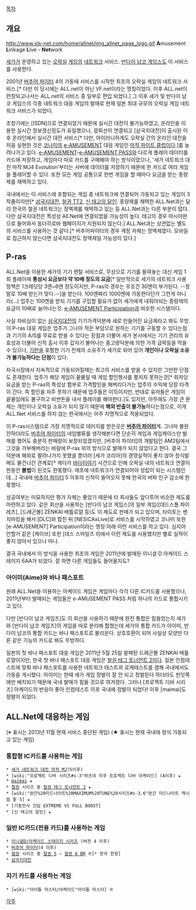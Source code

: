 [[목차]]
== 개요 ==
http://www.sls-net.com/home/allnet/img_allnet_page_logo.gif
'''A'''musement '''L'''inkage '''L'''ive - '''Net'''work

[[세가]]가 운영하고 있는 [[오락실]] [[게임]]의 [[네트워크]] 서비스. [[반다이 남코 게임스]]도 이 서비스를 사용한다.

2001년 [[버추어 파이터]] 4의 가동때 서비스를 시작한 최초의 오락실 게임의 네트워크 서비스.[* 다만 이 당시에는 ALL.net이 아닌 VF.net이라는 명칭이었다. 이후 ALL.net이 런칭되고나서는 ALL.net의 서비스 중 일부로 편입 되었다.] 그 이후 세가 및 반다이 남코 게임스의 각종 네트워크 대응 게임의 발매로 현재 일본 최대 규모의 오락실 게임 네트워크 서비스가 되었다.

초창기에는 [ISDN]으로 연결되었기 때문에 실시간 대전이 불가능하였고, 온라인을 이용한 실시간 정보갱신정도가 유일했으나, 광회선이 연결되고 [삼국지대전]이 출시된 이후 온라인에서 실시간 대전 서비스[* 다만, 아이러니하게도 오락실 간의 온라인 대전을 처음 실현한 것은 [[코나미]]의 [[e-AMUSEMENT]] 대응 게임인 [[마작 파이트 클럽]]이다.]를 늘려나가고 있다. [[e-AMUSEMENT]]-[[e-AMUSEMENT PASS]]와 다르게 플레이 데이터를 카드에 저장하고, 게임마다 따로 카드를 구매해야 하는 방식이었으나, '세가 네트워크 대전 마작 MJ4 Evolution'부터는 서버에 데이터를 저장하기 때문에 한 카드로 여러 게임을 플레이할 수 있다. 
또한 모든 게임 공통으로 한번 게임을 할 때마다 요금을 받는 종량제를 채택하고 있다.

국내에서는 이 서비스에 포함되는 게임 중 네트워크에 연결되어 가동되고 있는 게임이 3작품이지만[* [[삼국지대전]], [[철권 TT2]], [[신 태고의 달인]]. 종량제를 채택한 ALL.Net과는 달리 한국의 철권 네트워크는 정액제를 채택하고 있는 등 ALL.Net과는 다른 부분이 많다. 다만 삼국지대전은 특성상 All.Net에 연결되었을 가능성이 높다. 태고의 경우 아시아판으로 들어와서 동더히로바 웹페이지가 지원되지 않는다.] ALL.Net과는 상관없는 별도의 서비스를 사용하는 것 같다.[* 버추어파이터의 경우 계정 자체는 정액제였다. 모바일로 접근하지 않는다면 삼국지대전도 정액제일 가능성이 있다.]
== P-ras ==
ALL.Net을 이용한 세가의 기기 렌탈 서비스로, 무상으로 기기를 들여놓는 대신 게임 1회 플레이때 '''통상시 요금보다 약 10배 정도의 요금'''[* 일반적으로 세가의 네트워크 사용 정책은 1크레딧당 3엔~6엔 정도이지만, P-ras의 경우는 무조건 30엔이 부가된다. --정말로 10배 받는거 맞다.--]을 받는다. 100엔짜리 1000엔에 가동한다던가 그런게 아니라(...) 업주는 100엔을 받되 기기를 구입할 필요가 없이 세가에게 내줘야되는 종량제의 요금이 10배로 늘어나는것. [[e-AMUSEMENT Participation]]과 비슷한 시스템이다.

사실 자비심이 없는 [[삼국지대전]]의 기기가격덕분에 새로 만들어진 요금제라고 봐도 무방. 이 P-ras 대응 게임은 업주가 그나마 적은 부담으로 원하는 기기를 구동할 수 있다는점과 기기의 A/S를 무료로 받을 수 있다는 장점과 더불어 세가 본사에서는 기기 관리의 유효성과 더불어 신작 출시 이후 갑자기 불어나는 중고량덕분에 의한 가격 급락등을 막을 수 있으나, [[기판]]을 포함한 기기 전체의 소유주가 세가로 되어 있어 '''개인이나 오락실 소유가 불가능하다는 단점'''이 있다. 

자국시장에서 지속적으로 가동되어질때는 최고의 서비스를 받을 수 있지만 그만한 단점도 존재한다. 업주가 해당 게임이 끝물일 때 게임 할인행사를 펼치지 못하는것[* 회차당 요금을 받는 P-ras의 특성상 함부로 가격할인을 해버리다가는 업주의 수익에 당장 타격이 간다. 즉 할인을 자주 못하기 때문에 업주들은 이득이지만, 반대로 유저들은 게임이 끝물임에도 불구하고 비싼돈을 내서 플레이를 해야한다.]도 있지만, 아무래도 가장 큰 문제는 개인이나 오락실 소유가 되지 않기 때문에 '''해외 반출이 불가능'''하다는점으로, 이게 ALL.Net 서비스를 하지 않는 한국에서는 아주 치명적으로 적용되었다. 

이 P-ras시스템으로 가장 치명적으로 데미지를 받은곳은 '''[[버추어 파이터]]'''계. 
그나마 불완전하더라도 [[버추어 파이터]]의 네임밸류를 생각해본다면 단순히 게임과 게임케이스만 발매를 했어도 충분히 판매량이 보장되었겠지만, [버추어 파이터]의 개발팀인 AM2팀에서 그것을 거부해버리는 바람에 P-ras 외의 방식으로 발매가 되지 않았다고 한다. 결국 그덕분에 해외로 팔려나가지 못했을 뿐더러 [세가 코리아]의 경영실적이 좋지 않아 정식발매도 물건너간 관계로[* 게다가 [[바다이야기]] 사건으로 인해 오락실 내의 네트워크 연결이 한동안 '''불법'''이 된것도 한몫했다. 애초에 네트워크가 연결되어야 성립이 되는 시스템인데...] 국내에 [[버추어 파이터]] 5 이후의 신작이 들어오지 못해 한국의 버파 인구 감소에 한몫했다. 

성공여부는 미묘하지만 평가 자체는 좋았기 때문에 타 회사들도 앞다투어 비슷한 제도를 마련하고 있다. 같은 회선을 사용하는 [반다이 남코 게임스]의 일부 게임([데드스톰 파이레츠], [드래곤볼] ZENKAI 배틀로얄 등)도 이 제도로 판매가 되고 있으며, 타이토는 벤치마킹을 해서 [DLC]와 합친 뒤 [NESiCAxLive]로 서비스를 시작하였고 코나미 또한 [e-AMUSEMENT] Participation이라는 명칭 아래 이런 서비스를 하고 있다.
심지어 안할거 같은 [케이브] 또한 [데스 스마일즈 II]에서 이런 제도를 사용했지만 별로 실적이 좋지 않아서 있으나 마나.

결국 국내에서 이 방식을 사용한 최초의 게임은 2011년에 발매된 이니셜 D 아케이드 스테이지 6AA가 되었다. 잘 하면 다른 게임들도 들어올지도?
=== 아이미(Aime)와 바나 패스포트 ===
원래 ALL.Net을 이용하는 아케이드 게임은 게임마다 각각 다른 IC카드를 사용했으나, 2011년부터 발매되는 게임들은 e-AMUSEMENT PASS 처럼 하나의 카드로 통합시키고 있다.

다만 [반다이 남코 게임즈]도 이 회선을 사용하기 때문에 완전 통합은 힘들었는지 세가와 [반다이 남코 게임즈]의 게임을 따로 분리해 합쳤는데 세가의 통합 카드가 아이미, 반다이 남코의 통합 카드는 바나 패스포트로 불리운다. 상호호환이 되어 사실상 모양만 다른 같은 기능의 카드로 봐도 무방하다. 

일본의 첫 바나 패스포트 대응 게임은 2011년 5월 25일 발매된 드래곤볼 ZENKAI 배틀로얄이지만, 한국 첫 바나 패스포트 대응 게임은 [[철권 태그 토너먼트 2]]이다. 일본 인컴테스트에 맞춰 바나 패스포트를 사용한 네트워크 테스트와 로케테스트를 겸해 국내에서도 가동을 개시했다. 아이미는 한때 세가 게임 정발이 잘 안 되고 정발된다 하더라도 펀잇쪽에만 배치되기 때문에 국내 발매가 힘들 것으로 여겨졌다. 그러나 [프로젝트 디바 시리즈] 아케이드의 반응이 좋아 인컴테스트 이후 국내에 정발이 되었다! 이후 [maimai]도 정발이 되었다.
== ALL.Net에 대응하는 게임 ==
(※ 표시는 2013년 11월 현재 서비스 중단된 게임)
(★ 표시는 현재 국내에 정식 가동되고 있는 게임)
=== 통합형 IC카드를 사용하는 게임 ===
 * [[세가 네트워크 대전 마작 MJ]](5이후)
 * [wiki:"프로젝트 디바 시리즈#s-3"하츠네 미쿠 프로젝트 디바 아케이드] (A이후) ★
 * [[maimai]] ★
 * [[철권]] 시리즈 중 [[철권 태그 토너먼트 2]] ★
 * [wiki:"완간%20미드나이트%20MAXIMUM%20TUNE%20시리즈#s-3.6"완간 미드나이트 맥시멈 튠 5] ★
 * [기동전사 건담 EXTREME VS FULL BOOST]
 * [신 태고의 달인] ★
=== 일반 IC카드(전용 카드)를 사용하는 게임 ===
 * [[이니셜D/아케이드 스테이지 시리즈]] (버전 4 이후)
 * [[버추어 파이터]](4 이후)
 * [[철권]] 시리즈 중 [[철권 5]] ~ [[철권 6 BR]] ※[* 한국 한정]
 * [[삼국지대전]]
=== 자기 카드를 사용하는 게임 ===
 * [wiki:"아이돌 마스터/아케이드"아이돌 마스터] ※
[[각주]]
